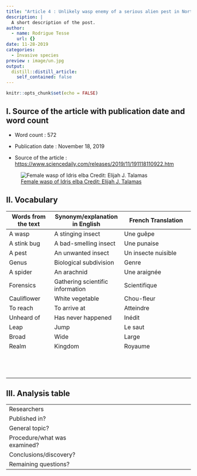 ```yaml
---
title: "Article 4 : Unlikely wasp enemy of a serious alien pest in North America named Idris elba"
description: |
  A short description of the post.
author:
  - name: Rodrigue Tesse
    url: {}
date: 11-28-2019
categories:
  - Invasive species
preview : image/un.jpg 
output:
  distill::distill_article:
    self_contained: false
---
```


```r
knitr::opts_chunk$set(echo = FALSE)
```

## I. Source of the article with publication date and word count 

* Word count : 572

* Publication date : November 18, 2019

* Source of the article : <https://www.sciencedaily.com/releases/2019/11/191118110922.htm>

![[Female wasp of Idris elba Credit: Elijah J. Talamas](https://www.eurekalert.org/multimedia/pub/217030.php)](image/un.jpg)


## II. Vocabulary

| Words from the text | Synonym/explanation in English | French Translation           |
| ------------------- | ------------------------------ |------------------------------|
| A wasp | A stinging insect | Une guêpe |
| A stink bug | A bad-smelling insect| Une punaise |
| A pest | An unwanted insect | Un insecte nuisible |
| Genus | Biological subdivision | Genre |
| A spider | An arachnid | Une araignée |
| Forensics | Gathering scientific information | Scientifique |
| Cauliflower | White vegetable | Chou-fleur |
| To reach | To arrive at | Atteindre |
| Unheard of | Has never happened | Inédit |
| Leap | Jump | Le saut |
| Broad | Wide | Large |
| Realm | Kingdom | Royaume |
|  |  |  |
|  |  |  |
|  |  |  |
|  |  |  |
|  |  |  |
|  |  |  |
|  |  |  |
|  |  |  |
|  |  |  |
|  |  |  |
|  |  |  |
|  |  |  |

## III. Analysis table 
|                              |                                                                     |
| ---------------------------- | ------------------------------------------------------------------- |
| Researchers                  |  |
| Published in?                |  |
| General topic?               |  |
| Procedure/what was examined? |  |
| Conclusions/discovery?       |  |
| Remaining questions?         |  |



